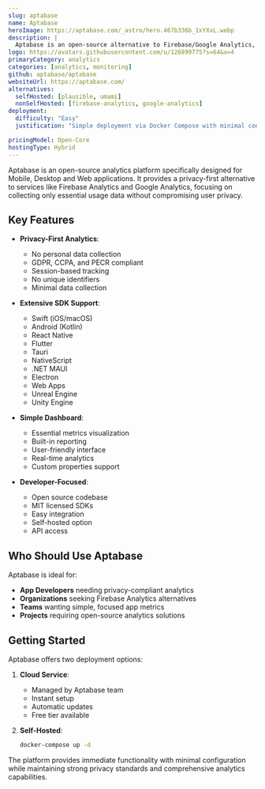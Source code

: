 ```yaml
---
slug: aptabase
name: Aptabase
heroImage: https://aptabase.com/_astro/hero.467b336b_1xYXxL.webp
description: |
  Aptabase is an open-source alternative to Firebase/Google Analytics, specifically built for Mobile, Desktop and Web apps with a focus on privacy and simplicity.
logo: https://avatars.githubusercontent.com/u/126899775?s=64&v=4
primaryCategory: analytics
categories: [analytics, monitoring]
github: aptabase/aptabase
websiteUrl: https://aptabase.com/
alternatives:
  selfHosted: [plausible, umami]
  nonSelfHosted: [firebase-analytics, google-analytics]
deployment:
  difficulty: "Easy"
  justification: "Simple deployment via Docker Compose with minimal configuration required."

pricingModel: Open-Core
hostingType: Hybrid
---
```


Aptabase is an open-source analytics platform specifically designed for Mobile,
Desktop and Web applications. It provides a privacy-first alternative to services
like Firebase Analytics and Google Analytics, focusing on collecting only essential
usage data without compromising user privacy.

## Key Features

- **Privacy-First Analytics**:

  - No personal data collection
  - GDPR, CCPA, and PECR compliant
  - Session-based tracking
  - No unique identifiers
  - Minimal data collection

- **Extensive SDK Support**:

  - Swift (iOS/macOS)
  - Android (Kotlin)
  - React Native
  - Flutter
  - Tauri
  - NativeScript
  - .NET MAUI
  - Electron
  - Web Apps
  - Unreal Engine
  - Unity Engine

- **Simple Dashboard**:

  - Essential metrics visualization
  - Built-in reporting
  - User-friendly interface
  - Real-time analytics
  - Custom properties support

- **Developer-Focused**:
  - Open source codebase
  - MIT licensed SDKs
  - Easy integration
  - Self-hosted option
  - API access

## Who Should Use Aptabase

Aptabase is ideal for:

- **App Developers** needing privacy-compliant analytics
- **Organizations** seeking Firebase Analytics alternatives
- **Teams** wanting simple, focused app metrics
- **Projects** requiring open-source analytics solutions

## Getting Started

Aptabase offers two deployment options:

1. **Cloud Service**:

   - Managed by Aptabase team
   - Instant setup
   - Automatic updates
   - Free tier available

2. **Self-Hosted**:
   ```bash
   docker-compose up -d
   ```

The platform provides immediate functionality with minimal configuration while
maintaining strong privacy standards and comprehensive analytics capabilities.
